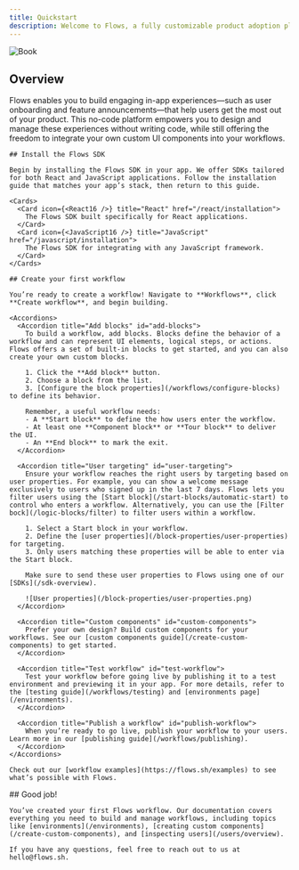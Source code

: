 ```yaml
---
title: Quickstart
description: Welcome to Flows, a fully customizable product adoption platform for modern companies building onboarding and user engagement experiences.
---
```



![Book](/quick-start.png)

## Overview

Flows enables you to build engaging in-app experiences—such as user onboarding and feature announcements—that help users get the most out of your product. This no-code platform empowers you to design and manage these experiences without writing code, while still offering the freedom to integrate your own custom UI components into your workflows.

<Steps>

  <Step>
  
    ## Install the Flows SDK

    Begin by installing the Flows SDK in your app. We offer SDKs tailored for both React and JavaScript applications. Follow the installation guide that matches your app’s stack, then return to this guide.

    <Cards>
      <Card icon={<React16 />} title="React" href="/react/installation">
        The Flows SDK built specifically for React applications.
      </Card>
      <Card icon={<JavaScript16 />} title="JavaScript" href="/javascript/installation">
        The Flows SDK for integrating with any JavaScript framework.
      </Card>
    </Cards>

  </Step>

  <Step>

    ## Create your first workflow

    You’re ready to create a workflow! Navigate to **Workflows**, click **Create workflow**, and begin building.

    <Accordions>
      <Accordion title="Add blocks" id="add-blocks">
        To build a workflow, add blocks. Blocks define the behavior of a workflow and can represent UI elements, logical steps, or actions. Flows offers a set of built-in blocks to get started, and you can also create your own custom blocks.

        1. Click the **Add block** button.
        2. Choose a block from the list.
        3. [Configure the block properties](/workflows/configure-blocks) to define its behavior.

        Remember, a useful workflow needs:
        - A **Start block** to define the how users enter the workflow.
        - At least one **Component block** or **Tour block** to deliver the UI.
        - An **End block** to mark the exit.
      </Accordion>

      <Accordion title="User targeting" id="user-targeting">
        Ensure your workflow reaches the right users by targeting based on user properties. For example, you can show a welcome message exclusively to users who signed up in the last 7 days. Flows lets you filter users using the [Start block](/start-blocks/automatic-start) to control who enters a workflow. Alternatively, you can use the [Filter bock](/logic-blocks/filter) to filter users within a workflow.

        1. Select a Start block in your workflow.
        2. Define the [user properties](/block-properties/user-properties) for targeting.
        3. Only users matching these properties will be able to enter via the Start block.

        Make sure to send these user properties to Flows using one of our [SDKs](/sdk-overview).

        ![User properties](/block-properties/user-properties.png)
      </Accordion>

      <Accordion title="Custom components" id="custom-components">
        Prefer your own design? Build custom components for your workflows. See our [custom components guide](/create-custom-components) to get started.
      </Accordion>

      <Accordion title="Test workflow" id="test-workflow">
        Test your workflow before going live by publishing it to a test environment and previewing it in your app. For more details, refer to the [testing guide](/workflows/testing) and [environments page](/environments).
      </Accordion>

      <Accordion title="Publish a workflow" id="publish-workflow">
        When you’re ready to go live, publish your workflow to your users. Learn more in our [publishing guide](/workflows/publishing).
      </Accordion>
    </Accordions>

    Check out our [workflow examples](https://flows.sh/examples) to see what’s possible with Flows.

  </Step>

  <Step>
    ## Good job!

    You’ve created your first Flows workflow. Our documentation covers everything you need to build and manage workflows, including topics like [environments](/environments), [creating custom components](/create-custom-components), and [inspecting users](/users/overview).

    If you have any questions, feel free to reach out to us at hello@flows.sh.

  </Step>
</Steps>
